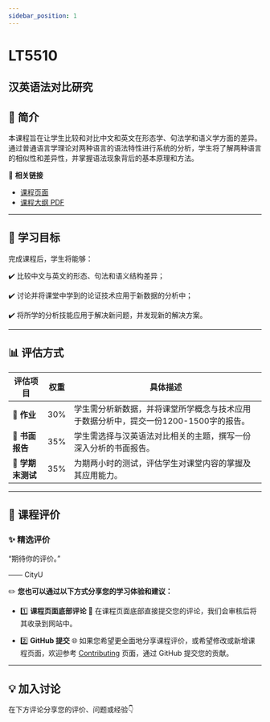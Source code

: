 ```yaml
---
sidebar_position: 1
---
```


# LT5510
## 汉英语法对比研究

## **📘 简介**
本课程旨在让学生比较和对比中文和英文在形态学、句法学和语义学方面的差异。通过普通语言学理论对两种语言的语法特性进行系统的分析，学生将了解两种语言的相似性和差异性，并掌握语法现象背后的基本原理和方法。

🔗 **相关链接**
- [课程页面](https://www.cityu.edu.hk/catalogue/pg/202425/course/LT5510.htm)
- [课程大纲 PDF](https://www.cityu.edu.hk/catalogue/pg/202425/course/LT5510.pdf)

---

## **🎯 学习目标**

完成课程后，学生将能够：

✔️ 比较中文与英文的形态、句法和语义结构差异；

✔️ 讨论并将课堂中学到的论证技术应用于新数据的分析中；

✔️ 将所学的分析技能应用于解决新问题，并发现新的解决方案。

---

## **📊 评估方式**

| **评估项目**              | **权重** | **具体描述**                                                                                     |
|--------------------------|---------|-----------------------------------------------------------------------------------------------|
| **📖 作业**               | 30%     | 学生需分析新数据，并将课堂所学概念与技术应用于数据分析中，提交一份1200-1500字的报告。                      |
| **📄 书面报告**            | 35%     | 学生需选择与汉英语法对比相关的主题，撰写一份深入分析的书面报告。                                          |
| **📝 学期末测试**          | 35%     | 为期两小时的测试，评估学生对课堂内容的掌握及其应用能力。                                                |

---

## **💬 课程评价**

### ✨ **精选评价**
<div className={commentStyles.commentBox}>
    <p className={commentStyles.commentText}>
        “期待你的评价。”
    </p>
    <p className={commentStyles.commentAuthor}>—— CityU</p>
</div>

✏️ **您也可以通过以下方式分享您的学习体验和建议：**

- 1️⃣ **课程页面底部评论**
💬 在课程页面底部直接提交您的评论，我们会审核后将其收录到网站中。

- 2️⃣ **GitHub 提交**
🌐 如果您希望更全面地分享课程评价，或希望修改或新增课程页面，欢迎参考 [Contributing](https://penjc.github.io/cityU-navigator/contributing) 页面，通过 GitHub 提交您的贡献。

---

## **💡 加入讨论**

在下方评论分享您的评价、问题或经验👇
<Utterances />
